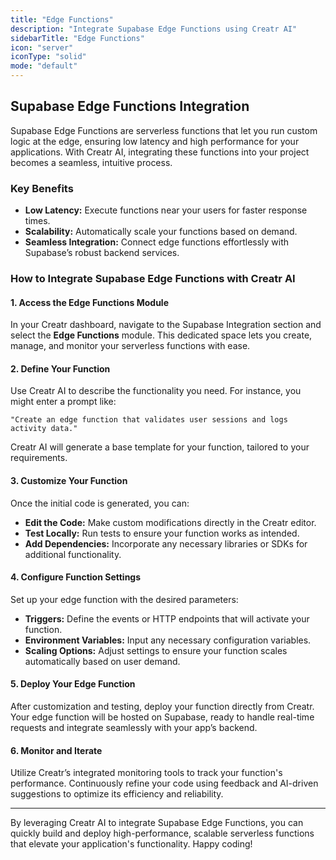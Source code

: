 ```yaml
---
title: "Edge Functions"
description: "Integrate Supabase Edge Functions using Creatr AI"
sidebarTitle: "Edge Functions"
icon: "server"
iconType: "solid"
mode: "default"
---
```


## Supabase Edge Functions Integration

Supabase Edge Functions are serverless functions that let you run custom logic at the edge, ensuring low latency and high performance for your applications. With Creatr AI, integrating these functions into your project becomes a seamless, intuitive process.

### Key Benefits

- **Low Latency:** Execute functions near your users for faster response times.
- **Scalability:** Automatically scale your functions based on demand.
- **Seamless Integration:** Connect edge functions effortlessly with Supabase’s robust backend services.

### How to Integrate Supabase Edge Functions with Creatr AI

#### 1. Access the Edge Functions Module
In your Creatr dashboard, navigate to the Supabase Integration section and select the **Edge Functions** module. This dedicated space lets you create, manage, and monitor your serverless functions with ease.

#### 2. Define Your Function
Use Creatr AI to describe the functionality you need. For instance, you might enter a prompt like:

```plaintext
"Create an edge function that validates user sessions and logs activity data."
```

Creatr AI will generate a base template for your function, tailored to your requirements.

#### 3. Customize Your Function
Once the initial code is generated, you can:
- **Edit the Code:** Make custom modifications directly in the Creatr editor.
- **Test Locally:** Run tests to ensure your function works as intended.
- **Add Dependencies:** Incorporate any necessary libraries or SDKs for additional functionality.

#### 4. Configure Function Settings
Set up your edge function with the desired parameters:
- **Triggers:** Define the events or HTTP endpoints that will activate your function.
- **Environment Variables:** Input any necessary configuration variables.
- **Scaling Options:** Adjust settings to ensure your function scales automatically based on user demand.

#### 5. Deploy Your Edge Function
After customization and testing, deploy your function directly from Creatr. Your edge function will be hosted on Supabase, ready to handle real-time requests and integrate seamlessly with your app’s backend.

#### 6. Monitor and Iterate
Utilize Creatr’s integrated monitoring tools to track your function's performance. Continuously refine your code using feedback and AI-driven suggestions to optimize its efficiency and reliability.

---

By leveraging Creatr AI to integrate Supabase Edge Functions, you can quickly build and deploy high-performance, scalable serverless functions that elevate your application's functionality. Happy coding!
